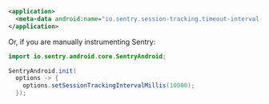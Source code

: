 ```xml {filename:AndroidManifest.xml}
<application>
  <meta-data android:name="io.sentry.session-tracking.timeout-interval-millis" android:value="30000" />
</application>
```

Or, if you are manually instrumenting Sentry:

```java
import io.sentry.android.core.SentryAndroid;

SentryAndroid.init(
  options -> {
    options.setSessionTrackingIntervalMillis(10000);
  });
```
